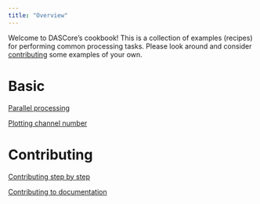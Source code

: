 ```yaml
---
title: "Overview"
---
```


Welcome to DASCore's cookbook! This is a collection of examples (recipes) for performing common processing tasks.
Please look around and consider [contributing](../contributing/contributing.qmd) some examples of your
own.

# Basic

[Parallel processing](parallelization.qmd)

[Plotting channel number](plotting_channel_number.qmd)

# Contributing

[Contributing step by step](how_to_contribute.qmd)

[Contributing to documentation](contributing_to_documentation.qmd)
